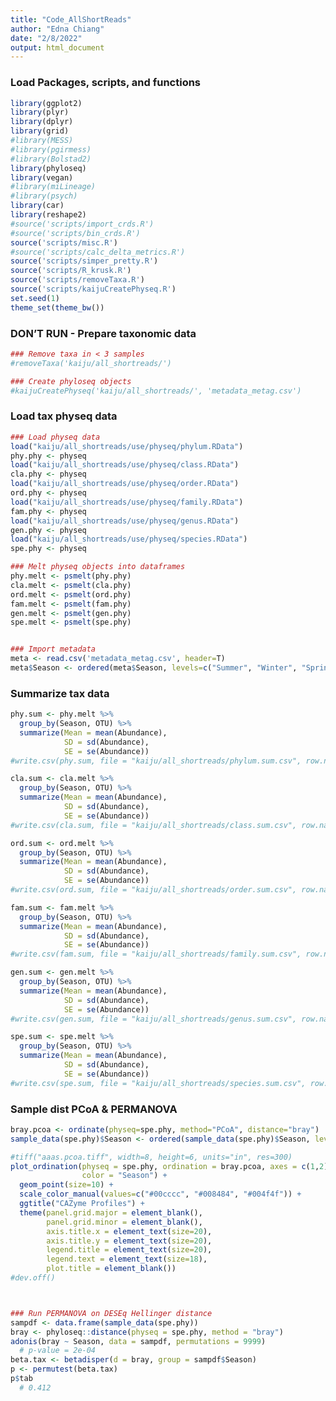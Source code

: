 ```yaml
---
title: "Code_AllShortReads"
author: "Edna Chiang"
date: "2/8/2022"
output: html_document
---
```


### Load Packages, scripts, and functions
```r
library(ggplot2)
library(plyr)
library(dplyr)
library(grid)
#library(MESS)
#library(pgirmess)
#library(Bolstad2)
library(phyloseq)
library(vegan)
#library(miLineage)
#library(psych)
library(car)
library(reshape2)
#source('scripts/import_crds.R')
#source('scripts/bin_crds.R')
source('scripts/misc.R')
#source('scripts/calc_delta_metrics.R')
source('scripts/simper_pretty.R')
source('scripts/R_krusk.R')
source('scripts/removeTaxa.R')
source('scripts/kaijuCreatePhyseq.R')
set.seed(1)
theme_set(theme_bw())
```



### DON'T RUN - Prepare taxonomic data
```r
### Remove taxa in < 3 samples
#removeTaxa('kaiju/all_shortreads/')

### Create phyloseq objects
#kaijuCreatePhyseq('kaiju/all_shortreads/', 'metadata_metag.csv')
```

### Load tax physeq data
```r
### Load physeq data
load("kaiju/all_shortreads/use/physeq/phylum.RData")
phy.phy <- physeq
load("kaiju/all_shortreads/use/physeq/class.RData")
cla.phy <- physeq
load("kaiju/all_shortreads/use/physeq/order.RData")
ord.phy <- physeq
load("kaiju/all_shortreads/use/physeq/family.RData")
fam.phy <- physeq
load("kaiju/all_shortreads/use/physeq/genus.RData")
gen.phy <- physeq
load("kaiju/all_shortreads/use/physeq/species.RData")
spe.phy <- physeq

### Melt physeq objects into dataframes
phy.melt <- psmelt(phy.phy)
cla.melt <- psmelt(cla.phy)
ord.melt <- psmelt(ord.phy)
fam.melt <- psmelt(fam.phy)
gen.melt <- psmelt(gen.phy)
spe.melt <- psmelt(spe.phy)


### Import metadata
meta <- read.csv('metadata_metag.csv', header=T)
meta$Season <- ordered(meta$Season, levels=c("Summer", "Winter", "Spring"))
```


### Summarize tax data
```r
phy.sum <- phy.melt %>%
  group_by(Season, OTU) %>%
  summarize(Mean = mean(Abundance),
            SD = sd(Abundance),
            SE = se(Abundance))
#write.csv(phy.sum, file = "kaiju/all_shortreads/phylum.sum.csv", row.names = F)

cla.sum <- cla.melt %>%
  group_by(Season, OTU) %>%
  summarize(Mean = mean(Abundance),
            SD = sd(Abundance),
            SE = se(Abundance))
#write.csv(cla.sum, file = "kaiju/all_shortreads/class.sum.csv", row.names = F)

ord.sum <- ord.melt %>%
  group_by(Season, OTU) %>%
  summarize(Mean = mean(Abundance),
            SD = sd(Abundance),
            SE = se(Abundance))
#write.csv(ord.sum, file = "kaiju/all_shortreads/order.sum.csv", row.names = F)

fam.sum <- fam.melt %>%
  group_by(Season, OTU) %>%
  summarize(Mean = mean(Abundance),
            SD = sd(Abundance),
            SE = se(Abundance))
#write.csv(fam.sum, file = "kaiju/all_shortreads/family.sum.csv", row.names = F)

gen.sum <- gen.melt %>%
  group_by(Season, OTU) %>%
  summarize(Mean = mean(Abundance),
            SD = sd(Abundance),
            SE = se(Abundance))
#write.csv(gen.sum, file = "kaiju/all_shortreads/genus.sum.csv", row.names = F)

spe.sum <- spe.melt %>%
  group_by(Season, OTU) %>%
  summarize(Mean = mean(Abundance),
            SD = sd(Abundance),
            SE = se(Abundance))
#write.csv(spe.sum, file = "kaiju/all_shortreads/species.sum.csv", row.names = F)
```



### Sample dist PCoA & PERMANOVA
```r
bray.pcoa <- ordinate(physeq=spe.phy, method="PCoA", distance="bray")
sample_data(spe.phy)$Season <- ordered(sample_data(spe.phy)$Season, levels = c("Summer", "Winter", "Spring"))

#tiff("aaas.pcoa.tiff", width=8, height=6, units="in", res=300)
plot_ordination(physeq = spe.phy, ordination = bray.pcoa, axes = c(1,2),
                color = "Season") +
  geom_point(size=10) +
  scale_color_manual(values=c("#00cccc", "#008484", "#004f4f")) +
  ggtitle("CAZyme Profiles") +
  theme(panel.grid.major = element_blank(),
        panel.grid.minor = element_blank(),
        axis.title.x = element_text(size=20),
        axis.title.y = element_text(size=20),
        legend.title = element_text(size=20),
        legend.text = element_text(size=18),
        plot.title = element_blank())
#dev.off()



### Run PERMANOVA on DESEq Hellinger distance
sampdf <- data.frame(sample_data(spe.phy))
bray <- phyloseq::distance(physeq = spe.phy, method = "bray")
adonis(bray ~ Season, data = sampdf, permutations = 9999)
  # p-value = 2e-04
beta.tax <- betadisper(d = bray, group = sampdf$Season)
p <- permutest(beta.tax)
p$tab
  # 0.412


```